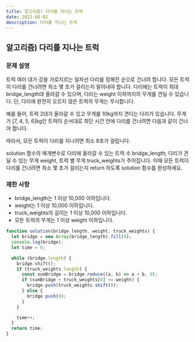 ```yaml
---
title: 알고리즘) 다리를 지나는 트럭
date: 2022-08-02
description: 다리를 지나는 트럭
---
```


## 알고리즘) 다리를 지나는 트럭

### 문제 설명

트럭 여러 대가 강을 가로지르는 일차선 다리를 정해진 순으로 건너려 합니다. 모든 트럭이 다리를 건너려면 최소 몇 초가 걸리는지 알아내야 합니다.
다리에는 트럭이 최대 bridge_length대 올라갈 수 있으며, 다리는 weight 이하까지의 무게를 견딜 수 있습니다.
단, 다리에 완전히 오르지 않은 트럭의 무게는 무시합니다.

예를 들어, 트럭 2대가 올라갈 수 있고 무게를 10kg까지 견디는 다리가 있습니다.
무게가 [7, 4, 5, 6]kg인 트럭이 순서대로 최단 시간 안에 다리를 건너려면 다음과 같이 건너야 합니다.

따라서, 모든 트럭이 다리를 지나려면 최소 8초가 걸립니다.

solution 함수의 매개변수로 다리에 올라갈 수 있는 트럭 수 bridge_length,
다리가 견딜 수 있는 무게 weight, 트럭 별 무게 truck_weights가 주어집니다.
이때 모든 트럭이 다리를 건너려면 최소 몇 초가 걸리는지 return 하도록 solution 함수를 완성하세요.

### 제한 사항

- bridge_length는 1 이상 10,000 이하입니다.
- weight는 1 이상 10,000 이하입니다.
- truck_weights의 길이는 1 이상 10,000 이하입니다.
- 모든 트럭의 무게는 1 이상 weight 이하입니다.

```js
function solution(bridge_length, weight, truck_weights) {
  let bridge = new Array(bridge_length).fill(0);
  console.log(bridge);
  let time = 0;

  while (bridge.length) {
    bridge.shift();
    if (truck_weights.length) {
      const sumBridge = bridge.reduce((a, b) => a + b, 0);
      if (sumBridge + truck_weights[0] <= weight) {
        bridge.push(truck_weights.shift());
      } else {
        bridge.push(0);
      }
    }

    time++;
  }
  return time;
}
```
